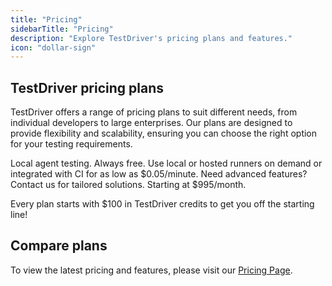 ```yaml
---
title: "Pricing"
sidebarTitle: "Pricing"
description: "Explore TestDriver's pricing plans and features."
icon: "dollar-sign"
---
```


## TestDriver pricing plans
TestDriver offers a range of pricing plans to suit different needs, from individual developers to large enterprises. Our plans are designed to provide flexibility and scalability, ensuring you can choose the right option for your testing requirements.

<CardGroup cols={3}>
  <Card title="Free" icon="check">
    Local agent testing. Always free.
  </Card>
  <Card title="Business" icon="briefcase">
    Use local or hosted runners on demand or integrated with CI for as low as $0.05/minute.
  </Card>
    <Card title="Enterprise" icon="shield">
    Need advanced features? Contact us for tailored solutions. Starting at $995/month.
  </Card>
</CardGroup>

<Tip>Every plan starts with $100 in TestDriver credits to get you off the starting line!</Tip>

## Compare plans
To view the latest pricing and features, please visit our [Pricing Page](https://testdriver.ai/pricing).